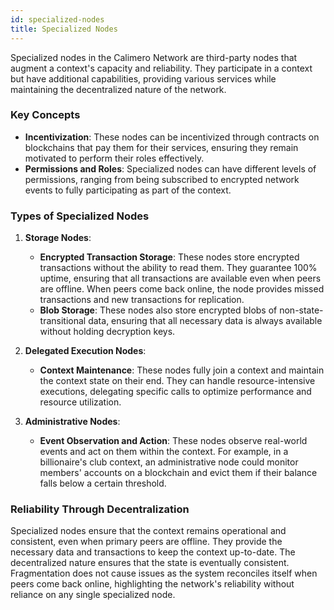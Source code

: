 ```yaml
---
id: specialized-nodes
title: Specialized Nodes
---
```


Specialized nodes in the Calimero Network are third-party nodes that augment a context's capacity and reliability. They participate in a context but have additional capabilities, providing various services while maintaining the decentralized nature of the network.

### Key Concepts

- **Incentivization**: These nodes can be incentivized through contracts on blockchains that pay them for their services, ensuring they remain motivated to perform their roles effectively.
- **Permissions and Roles**: Specialized nodes can have different levels of permissions, ranging from being subscribed to encrypted network events to fully participating as part of the context.

### Types of Specialized Nodes

1. **Storage Nodes**:
   - **Encrypted Transaction Storage**: These nodes store encrypted transactions without the ability to read them. They guarantee 100% uptime, ensuring that all transactions are available even when peers are offline. When peers come back online, the node provides missed transactions and new transactions for replication.
   - **Blob Storage**: These nodes also store encrypted blobs of non-state-transitional data, ensuring that all necessary data is always available without holding decryption keys.

2. **Delegated Execution Nodes**:
   - **Context Maintenance**: These nodes fully join a context and maintain the context state on their end. They can handle resource-intensive executions, delegating specific calls to optimize performance and resource utilization.

3. **Administrative Nodes**:
   - **Event Observation and Action**: These nodes observe real-world events and act on them within the context. For example, in a billionaire's club context, an administrative node could monitor members' accounts on a blockchain and evict them if their balance falls below a certain threshold.

### Reliability Through Decentralization

Specialized nodes ensure that the context remains operational and consistent, even when primary peers are offline. They provide the necessary data and transactions to keep the context up-to-date. The decentralized nature ensures that the state is eventually consistent. Fragmentation does not cause issues as the system reconciles itself when peers come back online, highlighting the network's reliability without reliance on any single specialized node.
